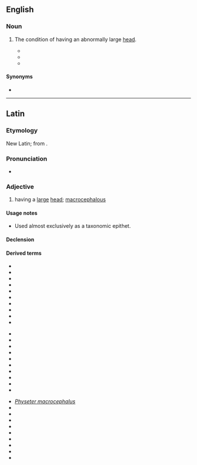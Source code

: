 {{also|Macrocephalus}}
==English==

===Noun===
{{en-noun|?}}

# {{lb|en|medicine}} The condition of having an abnormally large [[head]].
#* {{quote-journal|lang=en|journal=The New York Medical Journal|date=6 April 1889|passage=Benedikt called attention to the frequency of leptocephalus and '''macrocephalus''' in hemiplegia and paraplegia spastica infantilis, and to the frequency of asymmetry in the first-mentioned disease.|title=Cranial measurements in twenty cases of infantile cerebral hemiplegia|author=Frederick Peterson}}
#* {{quote-journal|lang=en|journal=Medical Record|date=7 April 1894|page=435|passage=He had collected thirty-three cases of craniotomy for idiocy and '''macrocephalus''', and found that the results were always negative.}}
#* {{quote-book|lang=en|title=Pediatric Nuclear Medicine/PET|author=G.A. Taylor, S.T. Treves|passage=A radionuclide salivagram of a 4-year-old girl with recurrent lung infections, '''macrocephalus''', psychomotor retardation, and seizure disorder was obtained due to suspected aspiration.|year=2007}}

====Synonyms====
* {{l|en|macrocephaly}}

----

==Latin==

===Etymology===
New Latin; from {{der|la|grc}}.

===Pronunciation===
* {{la-IPA|macrocephalus}}

===Adjective===
{{la-adj|macrocephalus}}

# having a [[large]] [[head]]; [[macrocephalous]]

====Usage notes====
* Used almost exclusively as a taxonomic epithet.

====Declension====
{{la-adecl|macrocephalus}}

====Derived terms====
{{top3}}
* {{taxlink|Atopochilus macrocephalus|species|ver=190730}}
* {{taxlink|Cebus apella macrocephalus|subspecies|ver=190730}}
* {{taxlink|Clarias macrocephalus|species|ver=190730}}
* {{taxlink|Cnidoglanis macrocephalus|species|ver=190730}}
* {{taxlink|Conger macrocephalus|species|ver=190730}}
* {{taxlink|Cyperus macrocephalus|species|ver=190730}}
* {{taxlink|Gadus macrocephalus|species|ver=190730}}
* {{taxlink|Gobius macrocephalus|species|ver=190730}}
* {{taxlink|Gonocephalus macrocephalus|species|ver=190730}}
* {{taxlink|Hypalastoroides macrocephalus|species|ver=190730}}
{{mid3}}
* {{taxlink|Kryptopterus macrocephalus|species|ver=190730}}
* {{taxlink|Leporinus macrocephalus|species|ver=190730}}
* {{taxlink|Limnonectes macrocephalus|species|ver=190730}}
* {{taxlink|Macrocephalites macrocephalus|species|ver=190730}}
* {{taxlink|Melamphaes macrocephalus|species|ver=190730}}
* {{taxlink|Mogrus macrocephalus|species|ver=190730}}
* {{taxlink|Mormyrus macrocephalus|species|ver=190730}}
* {{taxlink|Mylio macrocephalus|species|ver=190730}}
* {{taxlink|Oreopanax macrocephalus|species|ver=190730}}
* {{taxlink|Pennahia macrocephalus|species|ver=190730}}
{{mid3}}
* ''[[Physeter macrocephalus]]''
* {{taxlink|Pontinus macrocephalus|species|ver=190730}}
* {{taxlink|Pothos macrocephalus|species|ver=190730}}
* {{taxlink|Psychrolutes macrocephalus|species|ver=190730}}
* {{taxlink|Ptilotus macrocephalus|species|ver=190730}}
* {{taxlink|Scleropages macrocephalus|species|ver=190730}}
* {{taxlink|Sinocyclocheilus macrocephalus|species|ver=190730}}
* {{taxlink|Synodus macrocephalus|species|ver=190730}}
* {{taxlink|Tachyoryctes macrocephalus|species|ver=190730}}
* {{taxlink|Uropterygius macrocephalus|species|ver=190730}}
{{bottom}}